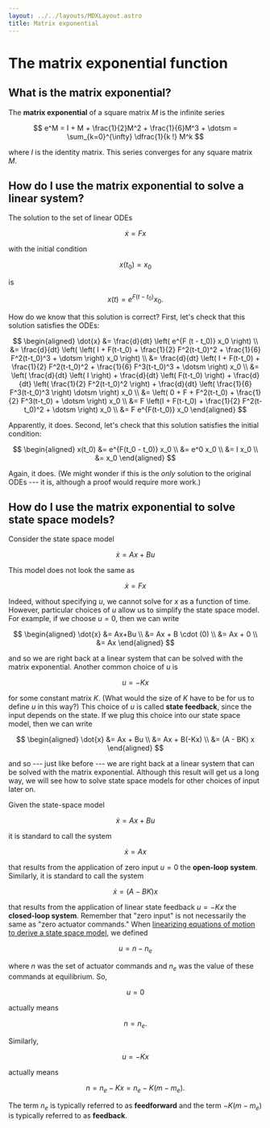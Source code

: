 ```yaml
---
layout: ../../layouts/MDXLayout.astro
title: Matrix exponential
---
```


# The matrix exponential function


## What is the matrix exponential?

The **matrix exponential** of a square matrix $M$ is the infinite series

$$
e^M = I + M + \frac{1}{2}M^2 + \frac{1}{6}M^3 + \dotsm = \sum_{k=0}^{\infty} \dfrac{1}{k !} M^k
$$

where $I$ is the identity matrix. This series converges for any square matrix $M$.


## How do I use the matrix exponential to solve a linear system?

The solution to the set of linear ODEs

$$
\dot{x} = Fx
$$

with the initial condition

$$
x(t_0) = x_0
$$

is

$$
x(t) = e^{F (t - t_0)} x_0.
$$

How do we know that this solution is correct? First, let's check that this solution satisfies the ODEs:

$$
\begin{aligned}
\dot{x}
&= \frac{d}{dt} \left( e^{F (t - t_0)} x_0 \right) \\
&= \frac{d}{dt} \left( \left( I + F(t-t_0) + \frac{1}{2} F^2(t-t_0)^2 + \frac{1}{6} F^2(t-t_0)^3 + \dotsm \right) x_0 \right) \\
&= \frac{d}{dt} \left( I + F(t-t_0) + \frac{1}{2} F^2(t-t_0)^2 + \frac{1}{6} F^3(t-t_0)^3 + \dotsm \right) x_0 \\
&= \left( \frac{d}{dt} \left( I \right) + \frac{d}{dt} \left( F(t-t_0) \right) + \frac{d}{dt} \left( \frac{1}{2} F^2(t-t_0)^2 \right) + \frac{d}{dt} \left( \frac{1}{6} F^3(t-t_0)^3 \right) \dotsm \right) x_0 \\
&= \left( 0 + F + F^2(t-t_0) + \frac{1}{2} F^3(t-t_0) + \dotsm \right) x_0 \\
&= F \left(I + F(t-t_0) + \frac{1}{2} F^2(t-t_0)^2 + \dotsm \right) x_0 \\
&= F e^{F(t-t_0)} x_0
\end{aligned}
$$

Apparently, it does. Second, let's check that this solution satisfies the initial condition:

$$
\begin{aligned} x(t_0) &= e^{F(t_0 - t_0)} x_0 \\ &= e^0 x_0 \\ &= I x_0 \\ &= x_0 \end{aligned}
$$

Again, it does. (We might wonder if this is the *only* solution to the original ODEs --- it is, although a proof would require more work.)

## How do I use the matrix exponential to solve state space models?

Consider the state space model

$$
\dot{x} = Ax + Bu
$$

This model does not look the same as

$$
\dot{x} = Fx
$$

Indeed, without specifying $u$, we cannot solve for $x$ as a function of time. However, particular choices of $u$ allow us to simplify the state space model. For example, if we choose $u = 0$, then we can write

$$
\begin{aligned} \dot{x} &= Ax+Bu \\ &= Ax + B \cdot (0) \\ &= Ax + 0 \\ &= Ax \end{aligned}
$$

and so we are right back at a linear system that can be solved with the matrix exponential. Another common choice of $u$ is

$$
u = -Kx
$$

for some constant matrix $K$. (What would the size of $K$ have to be for us to define $u$ in this way?) This choice of $u$ is called **state feedback**, since the input depends on the state. If we plug this choice into our state space model, then we can write

$$
\begin{aligned}
\dot{x} &= Ax + Bu \\
&= Ax + B(-Kx) \\
&= (A - BK) x
\end{aligned}
$$

and so --- just like before --- we are right back at a linear system that can be solved with the matrix exponential. Although this result will get us a long way, we will see how to solve state space models for other choices of input later on.

<CalloutContainer slot="cards">
<CalloutCard title="Heads up!">

Given the state-space model

$$
\dot{x} = Ax + Bu
$$

it is standard to call the system

$$
\dot{x} = Ax
$$

that results from the application of zero input $u=0$ the **open-loop system**. Similarly, it is standard to call the system

$$
\dot{x} = (A - BK) x
$$

that results from the application of linear state feedback $u = -Kx$ the **closed-loop system**. Remember that "zero input" is not necessarily the same as "zero actuator commands." When [linearizing equations of motion to derive a state space model](state-space-models#how-do-i-put-a-system-in-state-space-form), we defined

$$
u = n - n_e
$$

where $n$ was the set of actuator commands and $n_e$ was the value of these commands at equilibrium. So,

$$
u = 0
$$

actually means

$$
n = n_e.
$$

Similarly,

$$
u = -Kx
$$

actually means

$$
n = n_e - Kx = n_e - K(m - m_e).
$$

The term $n_e$ is typically referred to as **feedforward** and the term $-K(m - m_e)$ is typically referred to as **feedback**.

</CalloutCard>
</CalloutContainer>
